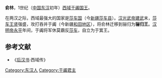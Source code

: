{{Otheruses|俞林}}

'''俞林'''，1世纪（[[中国|中国]][[东汉|东汉]]初年）[[西域|西域]][[于阗|于阗]][[国王|国王]]。

在两汉之际，西域最强大的国家是[[莎车国|莎车国]]（今[[新疆|新疆]][[莎车县|莎车县]]）。[[汉光武帝|汉光武帝]][[建武_(东汉)|建武]]末，[[莎车王贤|莎车王贤]]强盛，攻打吞并于阗（今新疆[[和田地区|和田地区]]），将俞林迁移到骊归为'''骊归王'''。[[汉明帝|汉明帝]][[永平|永平]]年间，于阗将军休莫霸反[[莎车|莎车]]，自立为于窴王。

== 参考文献 ==
*《[[后汉书|后汉书]]·西域传》

{{start box}}
{{s-before|？}}
{{s-title|[[于阗|于阗]]国王|}}
{{s-after|[[休莫霸|休莫霸]]}}
{{end box}}

{{Authority control}}
{{DEFAULTSORT:}}
[[Category:东汉人|Category:东汉人]]
[[Category:于阗君主|Category:于阗君主]]